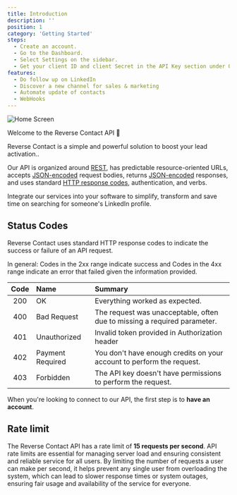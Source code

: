 ```yaml
---
title: Introduction
description: ''
position: 1
category: 'Getting Started'
steps:
  - Create an account.
  - Go to the Dashboard.
  - Select Settings on the sidebar.
  - Get your client ID and client Secret in the API Key section under Organization (You may have to scroll down)
features:
  - Do follow up on LinkedIn
  - Discover a new channel for sales & marketing
  - Automate update of contacts
  - WebHooks
---
```


![Home Screen](/images/getting-started.png "Landing page after login")


Welcome to the Reverse Contact API 👋

Reverse Contact is a simple and powerful solution to boost your lead activation..

Our API is organized around [REST](https://en.wikipedia.org/wiki/Representational_State_Transfer), has predictable resource-oriented URLs, accepts [JSON-encoded](https://www.json.org/json-en.html)  request bodies, returns [JSON-encoded](https://www.json.org/json-en.html) responses, and uses standard [HTTP response codes](https://en.wikipedia.org/wiki/List_of_HTTP_status_codes), authentication, and verbs.

Integrate our services into your software to simplify, transform and save time on searching for someone's LinkedIn profile.

## Status Codes
Reverse Contact uses standard HTTP response codes to indicate the success or failure of an API request.

In general: Codes in the 2xx range indicate success and Codes in the 4xx range indicate an error that failed given the information provided.

| Code	 | Name	 | Summary |
| :---:    | :---   | :---     |
|200	|OK	| Everything worked as expected.|
|400	|Bad Request |	The request was unacceptable, often due to missing a required parameter. |
|401	|Unauthorized	|Invalid token provided in Authorization header |
|402	|Payment Required	|You don't have enough credits on your account to perform the request.  |
|403	|Forbidden	| The API key doesn't have permissions to perform the request.|


When you're looking to connect to our API, the first step is to __have an account__.



## Rate limit

The Reverse Contact API has a rate limit of __15 requests per second__. API rate limits are essential for managing server load and ensuring consistent and reliable service for all users. By limiting the number of requests a user can make per second, it helps prevent any single user from overloading the system, which can lead to slower response times or system outages, ensuring fair usage and availability of the service for everyone.
